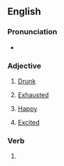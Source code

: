 ==English==

===Pronunciation===
* {{rhymes|æst|lang=en}}

===Adjective===
{{en-adj}}

# {{lb|en|slang}} [[drunk|Drunk]]
# {{lb|en|slang}} [[exhausted|Exhausted]]
# {{lb|en|slang}} [[happy|Happy]]
# {{lb|en|MLE}} [[excited|Excited]]

===Verb===
{{head|en|verb form}}

# {{en-past of|gas}}